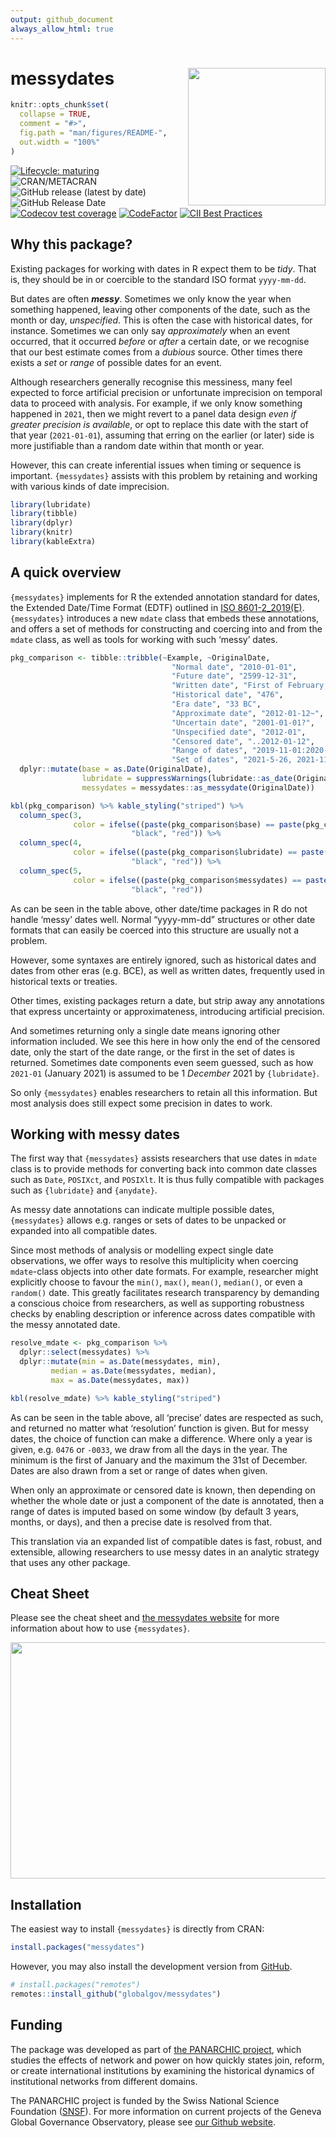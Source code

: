 ```yaml
---
output: github_document
always_allow_html: true
---
```


# messydates <img src="man/figures/messydates_hexlogo.png" align="right" width="220"/>

```r
knitr::opts_chunk$set(
  collapse = TRUE,
  comment = "#>",
  fig.path = "man/figures/README-",
  out.width = "100%"
)
```

<!-- badges: start -->
[![Lifecycle: maturing](https://img.shields.io/badge/lifecycle-maturing-blue.svg)](https://lifecycle.r-lib.org/articles/stages.html#maturing)
![CRAN/METACRAN](https://img.shields.io/cran/v/messydates)
![GitHub release (latest by date)](https://img.shields.io/github/v/release/globalgov/messydates)
![GitHub Release Date](https://img.shields.io/github/release-date/globalgov/messydates)
<!-- ![GitHub issues](https://img.shields.io/github/issues-raw/globalgov/messydates) -->
[![Codecov test coverage](https://codecov.io/gh/globalgov/messydates/branch/main/graph/badge.svg)](https://app.codecov.io/gh/globalgov/messydates?branch=main)
[![CodeFactor](https://www.codefactor.io/repository/github/globalgov/messydates/badge)](https://www.codefactor.io/repository/github/globalgov/messydates)
[![CII Best Practices](https://bestpractices.coreinfrastructure.org/projects/5061/badge)](https://bestpractices.coreinfrastructure.org/projects/5061)
<!-- badges: end -->

## Why this package?

Existing packages for working with dates in R expect them to be _tidy_.
That is, they should be in or coercible to the standard ISO format `yyyy-mm-dd`.

But dates are often **_messy_**.
Sometimes we only know the year when something happened,
leaving other components of the date, such as the month or day, _unspecified_.
This is often the case with historical dates, for instance.
Sometimes we can only say _approximately_ when an event occurred,
that it occurred _before_ or _after_ a certain date,
or we recognise that our best estimate comes from a _dubious_ source.
Other times there exists a _set_ or _range_ of possible dates for an event.

Although researchers generally recognise this messiness,
many feel expected to force artificial precision or unfortunate imprecision 
on temporal data to proceed with analysis.
For example, if we only know something happened in `2021`,
then we might revert to a panel data design
_even if greater precision is available_,
or opt to replace this date with the start of that year (`2021-01-01`),
assuming that erring on the earlier (or later) side is more justifiable than 
a random date within that month or year.

However, this can create inferential issues when timing or sequence is important.
`{messydates}` assists with this problem by retaining and working
with various kinds of date imprecision.

```r
library(lubridate)
library(tibble)
library(dplyr)
library(knitr)
library(kableExtra)
```

## A quick overview

`{messydates}` implements for R the extended annotation standard for dates,
the Extended Date/Time Format (EDTF) outlined in [ISO 8601-2_2019(E)](https://www.iso.org/standard/70908.html).
`{messydates}` introduces a new `mdate` class that embeds these annotations,
and offers a set of methods for constructing and
coercing into and from the `mdate` class,
as well as tools for working with such 'messy' dates.

```r
pkg_comparison <- tibble::tribble(~Example, ~OriginalDate,
                                    "Normal date", "2010-01-01",
                                    "Future date", "2599-12-31",
                                    "Written date", "First of February, two thousand and twenty-one",
                                    "Historical date", "476",
                                    "Era date", "33 BC",
                                    "Approximate date", "2012-01-12~",
                                    "Uncertain date", "2001-01-01?",
                                    "Unspecified date", "2012-01",
                                    "Censored date", "..2012-01-12", 
                                    "Range of dates", "2019-11-01:2020-01-01",
                                    "Set of dates", "2021-5-26, 2021-11-19, 2021-12-4") %>%
  dplyr::mutate(base = as.Date(OriginalDate),
                lubridate = suppressWarnings(lubridate::as_date(OriginalDate)),
                messydates = messydates::as_messydate(OriginalDate))
```

```r
kbl(pkg_comparison) %>% kable_styling("striped") %>% 
  column_spec(3, 
              color = ifelse((paste(pkg_comparison$base) == paste(pkg_comparison$messydates)),
                           "black", "red")) %>% 
  column_spec(4, 
              color = ifelse((paste(pkg_comparison$lubridate) == paste(pkg_comparison$messydates)),
                           "black", "red")) %>% 
  column_spec(5, 
              color = ifelse((paste(pkg_comparison$messydates) == paste(pkg_comparison$messydates)),
                           "black", "red"))
```

As can be seen in the table above,
other date/time packages in R do not handle 'messy' dates well.
Normal "yyyy-mm-dd" structures or other date formats that can easily be
coerced into this structure are usually not a problem.

However, some syntaxes are entirely ignored,
such as historical dates and dates from other eras (e.g. BCE),
as well as written dates, frequently used in historical texts or treaties.

Other times, existing packages return a date, but strip away any annotations 
that express uncertainty or approximateness,
introducing artificial precision.

And sometimes returning only a single date means ignoring other information included.
We see this here in how only the end of the censored date,
only the start of the date range, or the first in the set of dates is returned.
Sometimes date components even seem guessed, such as how `2021-01` (January 2021)
is assumed to be 1 _December_ 2021 by `{lubridate}`.

So only `{messydates}` enables researchers to retain all this information.
But most analysis does still expect some precision in dates to work.

## Working with messy dates

The first way that `{messydates}` assists researchers that use dates in `mdate` class
is to provide methods for converting back into common date classes 
such as `Date`, `POSIXct`, and `POSIXlt`.
It is thus fully compatible with packages such as `{lubridate}` and `{anydate}`.

As messy date annotations can indicate multiple possible dates,
`{messydates}` allows e.g. ranges or sets of dates to be 
unpacked or expanded into all compatible dates.

Since most methods of analysis or modelling expect single date observations,
we offer ways to resolve this multiplicity when coercing `mdate`-class objects
into other date formats.
For example, researcher might explicitly choose to favour
the `min()`, `max()`, `mean()`, `median()`, or even a `random()` date.
This greatly facilitates research transparency by demanding a conscious choice from researchers,
as well as supporting robustness checks by enabling description or inference across
dates compatible with the messy annotated date.

```r
resolve_mdate <- pkg_comparison %>% 
  dplyr::select(messydates) %>% 
  dplyr::mutate(min = as.Date(messydates, min),
         median = as.Date(messydates, median),
         max = as.Date(messydates, max))
```

```r
kbl(resolve_mdate) %>% kable_styling("striped")
```

As can be seen in the table above, all 'precise' dates are respected as such,
and returned no matter what 'resolution' function is given.
But for messy dates, the choice of function can make a difference.
Where only a year is given, e.g. `0476` or `-0033`,
we draw from all the days in the year.
The minimum is the first of January and the maximum the 31st of December.
Dates are also drawn from a set or range of dates when given.

When only an approximate or censored date is known,
then depending on whether the whole date or just a component of the date is annotated,
then a range of dates is imputed based on some window (by default 3 years, months, or days),
and then a precise date is resolved from that.

This translation via an expanded list of compatible dates is fast, robust, and extensible,
allowing researchers to use messy dates in an analytic strategy that uses any other package.

## Cheat Sheet

Please see the cheat sheet and [the messydates website](https://globalgov.github.io/messydates/) for more information about 
how to use `{messydates}`.

<a href="https://github.com/globalgov/messydates/blob/main/man/figures/cheatsheet.pdf"><img src="https://raw.githubusercontent.com/globalgov/messydates/main/man/figures/cheatsheet.png" width="525" height="378"/></a>

## Installation

The easiest way to install `{messydates}` is directly from CRAN:

``` r
install.packages("messydates")
```

However, you may also install the development version from [GitHub](https://github.com/).

``` r
# install.packages("remotes")
remotes::install_github("globalgov/messydates")
```

## Funding

The package was developed as part of [the PANARCHIC project](https://panarchic.ch), 
which studies the effects of network and power on how quickly states join, reform, or create 
international institutions by examining the historical dynamics of institutional networks from different domains.

The PANARCHIC project is funded by the Swiss National Science Foundation ([SNSF](https://p3.snf.ch/Project-188976)).
For more information on current projects of the Geneva Global Governance Observatory, 
please see [our Github website](https://github.com/globalgov).
